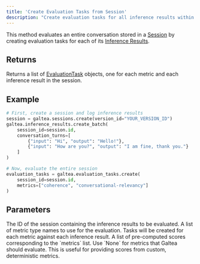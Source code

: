 ```yaml
---
title: 'Create Evaluation Tasks from Session'
description: "Create evaluation tasks for all inference results within a session."
---
```


This method evaluates an entire conversation stored in a [Session](/concepts/product/version/session) by creating evaluation tasks for each of its [Inference Results](/concepts/product/version/session/inference-result).

## Returns
Returns a list of [EvaluationTask](/concepts/product/version/session/evaluation/task) objects, one for each metric and each inference result in the session.

## Example
```python
# First, create a session and log inference results
session = galtea.sessions.create(version_id="YOUR_VERSION_ID")
galtea.inference_results.create_batch(
    session_id=session.id,
    conversation_turns=[
        {"input": "Hi", "output": "Hello!"},
        {"input": "How are you?", "output": "I am fine, thank you."}
    ]
)

# Now, evaluate the entire session
evaluation_tasks = galtea.evaluation_tasks.create(
    session_id=session.id,
    metrics=["coherence", "conversational-relevancy"]
)
```

## Parameters
<ResponseField name="session_id" type="string" required>
  The ID of the session containing the inference results to be evaluated.
</ResponseField>
<ResponseField name="metrics" type="list[string]" required>
  A list of metric type names to use for the evaluation. Tasks will be created for each metric against each inference result.
</ResponseField>
<ResponseField name="scores" type="list[float | None]" optional>
  A list of pre-computed scores corresponding to the `metrics` list. Use `None` for metrics that Galtea should evaluate. This is useful for providing scores from custom, deterministic metrics.
</ResponseField>
